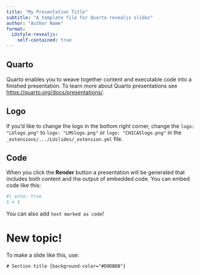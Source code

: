 ```yaml
---
title: "My Presentation Title"
subtitle: "A template file for Quarto revealjs slides"
author: "Author Name"
format:
  LUstyle-revealjs:
    self-contained: true
---
```


## Quarto

Quarto enables you to weave together content and executable code into a finished presentation.
To learn more about Quarto presentations see <https://quarto.org/docs/presentations/>.

## Logo

If you'd like to change the logo in the bottom right corner, change the `logo: "LUlogo.png"` to `logo: "LMSlogo.png"` or `logo: "CHICASlogo.png"` in the `_extensions/.../LUslides/_extension.yml` file.

## Code

When you click the **Render** button a presentation will be generated that includes both content and the output of embedded code. You can embed code like this:

```r
#| echo: true
1 + 1
```

You can also add `text marked as code`! 

# New topic! {background-color="#D9DBDB"}

To make a slide like this, use:

    # Section title {background-color="#D9DBDB"}

